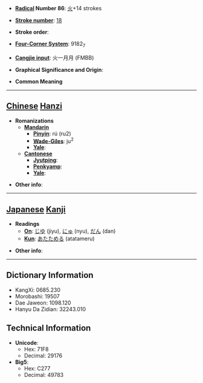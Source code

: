 * '''[[Wiktionary:Chinese radical index| Radical]] Number 86''': [[Wiktionary:Chinese radical index 火|火]]+14 strokes

* '''[[Wiktionary:Chinese total strokes index|Stroke number]]''': [[Wiktionary:Chinese total strokes index 18|18]]

* '''Stroke order''': 

* '''[[Wiktionary:Chinese four corner index|Four-Corner System]]''': 9182<sub>7</sub>

* '''[[Wiktionary:Chinese Cangjie index|Cangjie input]]''': 火一月月 (FMBB)

* '''Graphical Significance and Origin''': 

* '''Common Meaning'''

----

== [[Chinese]] [[Hanzi]] ==

* '''Romanizations'''
** '''[[Mandarin]]'''
*** '''[[Pinyin]]''': rú (ru2)
*** '''[[Wade-Giles]]''': ju<sup>2</sup>
*** '''[[Yale]]''': 
** '''[[Cantonese]]'''
*** '''[[Jyutping]]''':
*** '''[[Penkyamp]]''': 
*** '''[[Yale]]''': 

* '''Other info''': 

----

== [[Japanese]] [[Kanji]] ==

* '''Readings'''
** '''[[On]]''': [[じゆ]] (jiyu), [[にゅ]] (nyu), [[だん]] (dan)
** '''[[Kun]]''': [[あたためる]] (atatameru)

* '''Other info''':  

----

== Dictionary Information ==

* KangXi: 0685.230
* Morobashi: 19507
* Dae Jaweon: 1098.120
* Hanyu Da Zidian: 32243.010

== Technical Information ==

* '''Unicode''':
** Hex: 71F8
** Decimal: 29176
* '''Big5''':
** Hex: C277
** Decimal: 49783